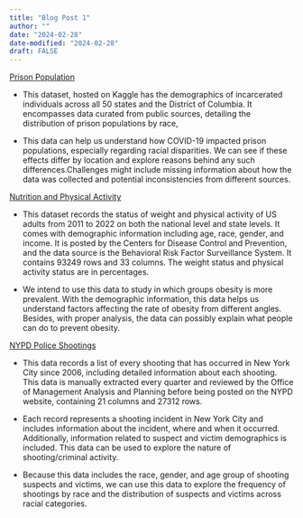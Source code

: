 ```yaml
---
title: "Blog Post 1"
author: ""
date: "2024-02-28"
date-modified: "2024-02-28"
draft: FALSE
---
```


[Prison Population](https://www.kaggle.com/datasets/konradb/prison-population-in-the-us)

-   This dataset, hosted on Kaggle has the demographics of incarcerated individuals across all 50 states and the District of Columbia. It encompasses data curated from public sources, detailing the distribution of prison populations by race,

-   This data can help us understand how COVID-19 impacted prison populations, especially regarding racial disparities. We can see if these effects differ by location and explore reasons behind any such differences.Challenges might include missing information about how the data was collected and potential inconsistencies from different sources.

[Nutrition and Physical Activity](https://catalog.data.gov/dataset/nutrition-physical-activity-and-obesity-behavioral-risk-factor-surveillance-system)

-   This dataset records the status of weight and physical activity of US adults from 2011 to 2022 on both the national level and state levels. It comes with demographic information including age, race, gender, and income. It is posted by the Centers for Disease Control and Prevention, and the data source is the Behavioral Risk Factor Surveillance System. It contains 93249 rows and 33 columns. The weight status and physical activity status are in percentages.

-   We intend to use this data to study in which groups obesity is more prevalent. With the demographic information, this data helps us understand factors affecting the rate of obesity from different angles. Besides, with proper analysis, the data can possibly explain what people can do to prevent obesity.

[NYPD Police Shootings](https://catalog.data.gov/dataset/nypd-shooting-incident-data-historic)

-   This data records a list of every shooting that has occurred in New York City since 2006, including detailed information about each shooting. This data is manually extracted every quarter and reviewed by the Office of Management Analysis and Planning before being posted on the NYPD website, containing 21 columns and 27312 rows.

-   Each record represents a shooting incident in New York City and includes information about the incident, where and when it occurred. Additionally, information related to suspect and victim demographics is included. This data can be used to explore the nature of shooting/criminal activity.

-   Because this data includes the race, gender, and age group of shooting suspects and victims, we can use this data to explore the frequency of shootings by race and the distribution of suspects and victims across racial categories.
